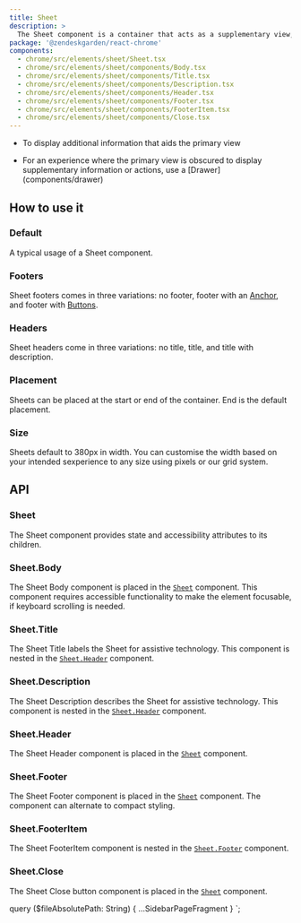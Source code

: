 ```yaml
---
title: Sheet
description: >
  The Sheet component is a container that acts as a supplementary view, providing access to important contextual information.
package: '@zendeskgarden/react-chrome'
components:
  - chrome/src/elements/sheet/Sheet.tsx
  - chrome/src/elements/sheet/components/Body.tsx
  - chrome/src/elements/sheet/components/Title.tsx
  - chrome/src/elements/sheet/components/Description.tsx
  - chrome/src/elements/sheet/components/Header.tsx
  - chrome/src/elements/sheet/components/Footer.tsx
  - chrome/src/elements/sheet/components/FooterItem.tsx
  - chrome/src/elements/sheet/components/Close.tsx
---
```


<Usage>
  <Use>
    <ul>
      <li>To display additional information that aids the primary view</li>
    </ul>
  </Use>
  <Misuse>
    <ul>
      <li>
        For an experience where the primary view is obscured to display supplementary information or
        actions, use a [Drawer](components/drawer)
      </li>
    </ul>
  </Misuse>
</Usage>

## How to use it

### Default

A typical usage of a Sheet component.


<CodeExample code={SheetDefaultCode}>
  <SheetDefault />
</CodeExample>

### Footers

Sheet footers comes in three variations: no footer, footer with an [Anchor](components/anchor),
and footer with [Buttons](components/button).


<CodeExample code={SheetFootersCode}>
  <SheetFooters />
</CodeExample>

### Headers

Sheet headers come in three variations: no title, title, and title with description.


<CodeExample code={SheetHeadersCode}>
  <SheetHeaders />
</CodeExample>

### Placement

Sheets can be placed at the start or end of the container. End is the default placement.


<CodeExample code={SheetPlacementCode}>
  <SheetPlacement />
</CodeExample>

### Size

Sheets default to 380px in width. You can customise the width based on your intended
sexperience to any size using pixels or our grid system.


<CodeExample code={SheetSizeCode}>
  <SheetSize />
</CodeExample>

## API

### Sheet

<Component components={props.data.mdx.components} componentName="sheet" />

The Sheet component provides state and accessibility attributes to its children.

<PropSheet components={props.data.mdx.components} componentName="sheet" />

### Sheet.Body

The Sheet Body component is placed in the [`Sheet`](#sheet) component.
This component requires accessible functionality to make the
element focusable, if keyboard scrolling is needed.

<Component components={props.data.mdx.components} componentName="sheet.body" />

<PropSheet components={props.data.mdx.components} componentName="sheet.body" />

### Sheet.Title

The Sheet Title labels the Sheet for assistive technology.
This component is nested in the [`Sheet.Header`](#sheetheader) component.

<Component components={props.data.mdx.components} componentName="sheet.title" />

<PropSheet components={props.data.mdx.components} componentName="sheet.title" />

### Sheet.Description

The Sheet Description describes the Sheet for assistive technology.
This component is nested in the [`Sheet.Header`](#sheetheader) component.

<Component components={props.data.mdx.components} componentName="sheet.description" />

<PropSheet components={props.data.mdx.components} componentName="sheet.description" />

### Sheet.Header

The Sheet Header component is placed in the [`Sheet`](#sheet) component.

<Component components={props.data.mdx.components} componentName="sheet.header" />

<PropSheet components={props.data.mdx.components} componentName="sheet.header" />

### Sheet.Footer

The Sheet Footer component is placed in the [`Sheet`](#sheet) component.
The component can alternate to compact styling.

<Component components={props.data.mdx.components} componentName="sheet.footer" />

<PropSheet components={props.data.mdx.components} componentName="sheet.footer" />

### Sheet.FooterItem

The Sheet FooterItem component is nested in the [`Sheet.Footer`](#sheetfooter) component.

<Component components={props.data.mdx.components} componentName="sheet.footeritem" />

<PropSheet components={props.data.mdx.components} componentName="sheet.footeritem" />

### Sheet.Close

The Sheet Close button component is placed in the [`Sheet`](#sheet) component.

<Component components={props.data.mdx.components} componentName="sheet.close" />

<PropSheet components={props.data.mdx.components} componentName="sheet.close" />


  query ($fileAbsolutePath: String) {
    ...SidebarPageFragment
  }
`;
